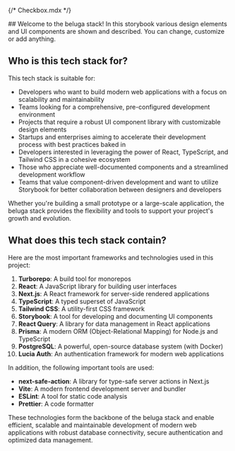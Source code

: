 {/* Checkbox.mdx */}

 
 
<Meta title="Introduction" />

<Title>Introduction</Title>
## Welcome to the beluga stack! 
In this storybook various design elements and UI components are shown and described. You can change, customize or add anything. 

## Who is this tech stack for?
This tech stack is suitable for:

- Developers who want to build modern web applications with a focus on scalability and maintainability
- Teams looking for a comprehensive, pre-configured development environment
- Projects that require a robust UI component library with customizable design elements
- Startups and enterprises aiming to accelerate their development process with best practices baked in
- Developers interested in leveraging the power of React, TypeScript, and Tailwind CSS in a cohesive ecosystem
- Those who appreciate well-documented components and a streamlined development workflow
- Teams that value component-driven development and want to utilize Storybook for better collaboration between designers and developers

Whether you're building a small prototype or a large-scale application, the beluga stack provides the flexibility and tools to support your project's growth and evolution.

## What does this tech stack contain?
Here are the most important frameworks and technologies used in this project:

1. **Turborepo**: A build tool for monorepos
2. **React**: A JavaScript library for building user interfaces
3. **Next.js**: A React framework for server-side rendered applications
4. **TypeScript**: A typed superset of JavaScript
5. **Tailwind CSS**: A utility-first CSS framework
6. **Storybook**: A tool for developing and documenting UI components
7. **React Query**: A library for data management in React applications
8. **Prisma**: A modern ORM (Object-Relational Mapping) for Node.js and TypeScript
9. **PostgreSQL**: A powerful, open-source database system (with Docker)
10. **Lucia Auth**: An authentication framework for modern web applications

In addition, the following important tools are used:

- **next-safe-action**: A library for type-safe server actions in Next.js
- **Vite**: A modern frontend development server and bundler
- **ESLint**: A tool for static code analysis
- **Prettier**: A code formatter

These technologies form the backbone of the beluga stack and enable efficient, scalable and maintainable development of modern web applications with robust database connectivity, secure authentication and optimized data management.



